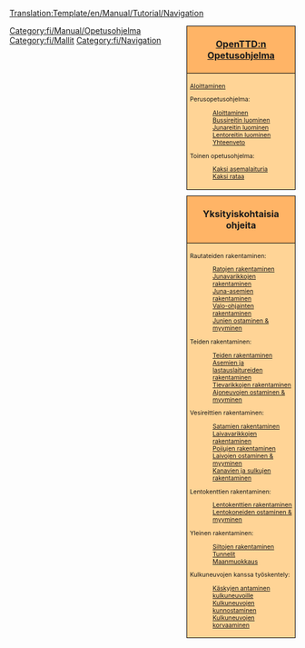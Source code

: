 <noinclude>[[Translation:Template/en/Manual/Tutorial/Navigation]]</noinclude><noinclude></noinclude>
<!--
NOTE:
Aqueducts should go under 'bridges' (with a link from building locks and canals), as aqueducts are in fact bridges but then for ships.

Possible future tutorials not already in list:
- Multistations
--><div style="float:right; padding-left:12px; background:none;">
<div style="width:180px; border:1px solid #000000; background:#ffb466; padding:5px; -moz-border-radius-topleft:5px; -moz-border-radius-topright:5px; font-size: 12pt;">
<center><strong><font size="3">[[fi/Manual/Main Page|OpenTTD:n]] [[fi/Manual/Tutorial/Opetusohjelma|Opetusohjelma]]</font></strong></center>
</div>
<div style="width:180px;  border:1px solid black; border-top-width: 0px; background:#ffd496; padding:5px; font-size: 8pt;">
[[fi/Manual/Tutorial/Main Page|Aloittaminen]]

Perusopetusohjelma:
:[[fi/Manual/Tutorial/Opetusohjelma|Aloittaminen]]
:[[fi/Manual/Tutorial/Opetusohjelma|Bussireitin luominen]]
:[[en/Opetusohjelma/fi/Junat|Junareitin luominen]]
:[[en/Opetusohjelma/fi/Lentokoneet|Lentoreitin luominen]]
:[[en/Opetusohjelma/fi/Yhteenveto|Yhteenveto]]
Toinen opetusohjelma:
:[[fi/Opetusohjelma/fi/Kaksi asemalaituria|Kaksi asemalaituria]]
:[[fi/Opetusohjelma/fi/Kaksi rataa|Kaksi rataa]]

</div>

<div style="width:180px; border:1px solid #000000; background:#ffb466; padding:5px; font-size: 12pt; margin-top: 10px;">
<center><strong><font size="3">Yksityiskohtaisia ohjeita</font></strong></center>
</div>
<div style="width:180px;  border:1px solid black; border-top-width: 0px; background:#ffd496; padding:5px; -moz-border-radius-bottomleft:5px; -moz-border-radius-bottomright:8px; font-size: 8pt;">
<span style="font-weight:bold;">

Rautateiden rakentaminen:
:[[fi/Ratojen rakentaminen|Ratojen rakentaminen]]
:[[fi/Junavarikkojen rakentaminen|Junavarikkojen rakentaminen]]
:[[fi/Juna-asemien rakentaminen|Juna-asemien rakentaminen]]
:[[fi/Valo-ohjainten rakentaminen|Valo-ohjainten rakentaminen]]
:[[fi/Junien myyminen|Junien ostaminen &amp; myyminen]]

Teiden rakentaminen:
:[[fi/Teiden rakentaminen|Teiden rakentaminen]]
:[[fi/Asemien ja lastauslaitureiden rakentaminen|Asemien ja lastauslaitureiden rakentaminen]]
:[[fi/Tievarikkojen rakentaminen|Tievarikkojen rakentaminen]]
:[[fi/Ajoneuvojen ostaminen|Ajoneuvojen ostaminen &amp; myyminen]]

Vesireittien rakentaminen:
:[[fi/Satamien rakentaminen|Satamien rakentaminen]]
:[[fi/Laivavarikkojen rakentaminen|Laivavarikkojen rakentaminen]]
:[[fi/Poijujen rakentaminen|Poijujen rakentaminen]]
:[[fi/Laivojen ostaminen|Laivojen ostaminen &amp; myyminen]]
:[[fi/Kanavien rakentaminen|Kanavien ja sulkujen rakentaminen]]

Lentokenttien rakentaminen:
:[[fi/Lentokenttien rakentaminen|Lentokenttien rakentaminen]]
:[[fi/Lentokoneiden ostaminen|Lentokoneiden ostaminen &amp; myyminen]]

Yleinen rakentaminen:
:[[fi/Siltojen rakentaminen|Siltojen rakentaminen]]
:[[fi/Tunnelit|Tunnelit]]
:[[fi/Maanmuokkaus|Maanmuokkaus]]

Kulkuneuvojen kanssa työskentely:
:[[fi/Käskyt|Käskyjen antaminen kulkuneuvoille]]
:[[fi/Kunnostaminen|Kulkuneuvojen kunnostaminen]]
:[[fi/Kulkuneuvojen korvaaminen|Kulkuneuvojen korvaaminen]]

</span>
</div>
</div><includeonly>[[Category:fi/Manual/Opetusohjelma]]</includeonly><noinclude>

[[Category:fi/Mallit]][[Category:fi/Navigation]]
</noinclude>